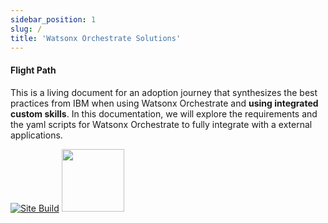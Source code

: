 ```yaml
---
sidebar_position: 1
slug: /
title: 'Watsonx Orchestrate Solutions'
---
```

#### Flight Path
This is a living document for an adoption journey that synthesizes the best practices from IBM when using Watsonx Orchestrate and  **using integrated custom skills**. In this documentation, we will explore the requirements and the yaml scripts for Watsonx Orchestrate to fully integrate with a external applications.

[![Site Build](https://github.com/ibm-client-engineering/solution-filenet-aws/actions/workflows/deploy.yml/badge.svg)](https://github.com/ibm-client-engineering/solution-filenet-aws/actions/workflows/deploy.yml)
<img src="https://user-images.githubusercontent.com/95059/166857681-99c92cdc-fa62-4141-b903-969bd6ec1a41.png" width="100" height="100" />